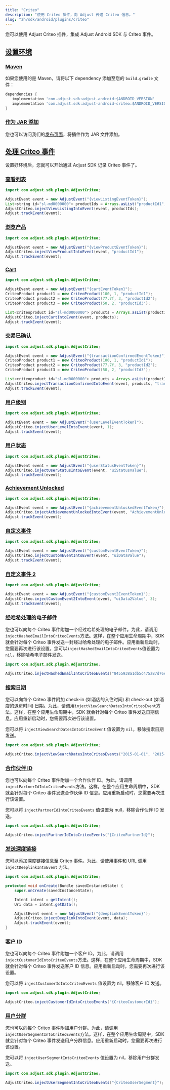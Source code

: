 ```yaml
---
title: "Criteo"
description: "使用 Criteo 插件，向 Adjust 传送 Criteo 信息。"
slug: "zh/sdk/android/plugins/criteo"
---
```


您可以使用 Adjust Criteo 插件，集成 Adjust Android SDK 与 Criteo 事件。

## [设置环境](set-up-your-environment)

### [Maven](maven)

如果您使用的是 Maven，请将以下 dependency 添加至您的 `build.gradle` 文件：

```groovy
dependencies {
   implementation 'com.adjust.sdk:adjust-android:$ANDROID_VERSION'
   implementation 'com.adjust.sdk:adjust-android-criteo:$ANDROID_VERSION'
}
```

### [作为 JAR 添加](add-as-jar)

您也可以访问我们的[发布页面](https://github.com/adjust/android_sdk/releases)，将插件作为 JAR 文件添加。

## [处理 Criteo 事件](work-with-criteo-events)

设置好环境后，您就可以开始通过 Adjust SDK 记录 Criteo 事件了。

### [查看列表](view-listing)

```java
import com.adjust.sdk.plugin.AdjustCriteo;

AdjustEvent event = new AdjustEvent("{viewListingEventToken}");
List<string id="sl-md0000000"> productIds = Arrays.asList("productId1", "productId2", "productId3");
AdjustCriteo.injectViewListingIntoEvent(event, productIds);
Adjust.trackEvent(event);
```

### [浏览产品](view-product)

```java
import com.adjust.sdk.plugin.AdjustCriteo;

AdjustEvent event = new AdjustEvent("{viewProductEventToken}");
AdjustCriteo.injectViewProductIntoEvent(event, "productId1");
Adjust.trackEvent(event);
```

### [Cart](cart)

```java
import com.adjust.sdk.plugin.AdjustCriteo;

AdjustEvent event = new AdjustEvent("{cartEventToken}");
CriteoProduct product1 = new CriteoProduct(100, 1, "productId1");
CriteoProduct product2 = new CriteoProduct(77.7f, 3, "productId2");
CriteoProduct product3 = new CriteoProduct(50, 2, "productId3");

List<criteoproduct id="sl-md0000000"> products = Arrays.asList(product1, product2, product3);
AdjustCriteo.injectCartIntoEvent(event, products);
Adjust.trackEvent(event);
```

### [交易已确认](transaction-confirmed)

```java
import com.adjust.sdk.plugin.AdjustCriteo;

AdjustEvent event = new AdjustEvent("{transactionConfirmedEventToken}");
CriteoProduct product1 = new CriteoProduct(100, 1, "productId1");
CriteoProduct product2 = new CriteoProduct(77.7f, 3, "productId2");
CriteoProduct product3 = new CriteoProduct(50, 2, "productId3");

List<criteoproduct id="sl-md0000000"> products = Arrays.asList(product1, product2, product3);
AdjustCriteo.injectTransactionConfirmedIntoEvent(event, products, "transactionId", "newCustomerId");
Adjust.trackEvent(event);
```

### [用户级别](user-level)

```java
import com.adjust.sdk.plugin.AdjustCriteo;

AdjustEvent event = new AdjustEvent("{userLevelEventToken}");
AdjustCriteo.injectUserLevelIntoEvent(event, 1);
Adjust.trackEvent(event);
```

### [用户状态](user-status)

```java
import com.adjust.sdk.plugin.AdjustCriteo;

AdjustEvent event = new AdjustEvent("{userStatusEventToken}");
AdjustCriteo.injectUserStatusIntoEvent(event, "uiStatusValue");
Adjust.trackEvent(event);
```

### [Achievement Unlocked](achievement-unlocked)

```java
import com.adjust.sdk.plugin.AdjustCriteo;

AdjustEvent event = new AdjustEvent("{achievementUnlockedEventToken}");
AdjustCriteo.injectAchievementUnlockedIntoEvent(event, "AchievementUnlocked");
Adjust.trackEvent(event);
```

### [自定义事件](custom-event)

```java
import com.adjust.sdk.plugin.AdjustCriteo;

AdjustEvent event = new AdjustEvent("{customEventEventToken}");
AdjustCriteo.injectCustomEventIntoEvent(event, "uiDataValue");
Adjust.trackEvent(event);
```

### [自定义事件 2](custom-event-2)

```java
import com.adjust.sdk.plugin.AdjustCriteo;

AdjustEvent event = new AdjustEvent("{customEvent2EventToken}");
AdjustCriteo.injectCustomEvent2IntoEvent(event, "uiData2Value", 3);
Adjust.trackEvent(event);
```

### [经哈希处理的电子邮件](hashed-email)

您也可以向每个 Criteo 事件附加一个经过哈希处理的电子邮件。为此，请调用`injectHashedEmailIntoCriteoEvents`方法。这样，在整个应用生命周期中，SDK 就会针对每个 Criteo 事件发送一封经过哈希处理的电子邮件。应用重新启动时，您需要再次进行该设置。您可以`injectHashedEmailIntoCriteoEvents`值设置为`nil`，移除哈希电子邮件发送。

```java
import com.adjust.sdk.plugin.AdjustCriteo;

AdjustCriteo.injectHashedEmailIntoCriteoEvents("8455938a1db5c475a87d76edacb6284e");
```

### [搜索日期](search-dates)

您可以向每个 Criteo 事件附加 check\-in \(如酒店的入住时间\) 和 check\-out \(如酒店的退房时间\) 日期。为此，请调用`injectViewSearchDatesIntoCriteoEvent`方法。这样，在整个应用生命周期中，SDK 就会针对每个 Criteo 事件发送日期信息。应用重新启动时，您需要再次进行该设置。

您可以将 `injectViewSearchDatesIntoCriteoEvent` 值设置为 `nil`，移除搜索日期发送。

```java
import com.adjust.sdk.plugin.AdjustCriteo;

AdjustCriteo.injectViewSearchDatesIntoCriteoEvents("2015-01-01", "2015-01-07");
```

### [合作伙伴 ID](partner-id)

您也可以向每个 Criteo 事件附加一个合作伙伴 ID。为此，请调用`injectPartnerIdIntoCriteoEvents`方法。这样，在整个应用生命周期中，SDK 就会针对每个 Criteo 事件发送合作伙伴 ID 信息。应用重新启动时，您需要再次进行该设置。

您可以将 `injectPartnerIdIntoCriteoEvents` 值设置为 null，移除合作伙伴 ID 发送。

```java
import com.adjust.sdk.plugin.AdjustCriteo;

AdjustCriteo.injectPartnerIdIntoCriteoEvents("{CriteoPartnerId}");
```

### [发送深度链接](send-deep-link)

您可以添加深度链接信息至 Criteo 事件。为此，请使用事件和 URL 调用 `injectDeeplinkIntoEvent` 方法。

```java
import com.adjust.sdk.plugin.AdjustCriteo;

protected void onCreate(Bundle savedInstanceState) {
    super.onCreate(savedInstanceState);

    Intent intent = getIntent();
    Uri data = intent.getData();

    AdjustEvent event = new AdjustEvent("{deeplinkEventToken}");
    AdjustCriteo.injectDeeplinkIntoEvent(event, data);
    Adjust.trackEvent(event);
}
```

### [客户 ID](customer-id)

您也可以向每个 Criteo 事件附加一个客户 ID。为此，请调用`injectCustomerIdIntoCriteoEvents`方法。这样，在整个应用生命周期中，SDK 就会针对每个 Criteo 事件发送客户 ID 信息。应用重新启动时，您需要再次进行该设置。

您可以将 `injectCustomerIdIntoCriteoEvents` 值设置为 nil，移除客户 ID 发送。

```java
import com.adjust.sdk.plugin.AdjustCriteo;

AdjustCriteo.injectCustomerIdIntoCriteoEvents("{CriteoCustomerId}");
```

### [用户分群](user-segment)

您也可以向每个 Criteo 事件附加用户分群。为此，请调用`injectUserSegmentIntoCriteoEvents`方法。这样，在整个应用生命周期中，SDK 就会针对每个 Criteo 事件发送用户分群信息。应用重新启动时，您需要再次进行该设置。

您可以将 `injectUserSegmentIntoCriteoEvents` 值设置为 nil，移除用户分群发送。

```java
import com.adjust.sdk.plugin.AdjustCriteo;

AdjustCriteo.injectUserSegmentIntoCriteoEvents("{CriteoUserSegment}");
```
